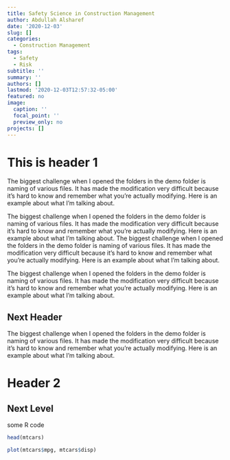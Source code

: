 ```yaml
---
title: Safety Science in Construction Management
author: Abdullah Alsharef
date: '2020-12-03'
slug: []
categories:
  - Construction Management
tags:
  - Safety
  - Risk
subtitle: ''
summary: ''
authors: []
lastmod: '2020-12-03T12:57:32-05:00'
featured: no
image:
  caption: ''
  focal_point: ''
  preview_only: no
projects: []
---
```

# This is header 1
The biggest challenge when I opened the folders in the demo folder is naming of various files. It has made the modification very difficult because it’s hard to know and remember what you’re actually modifying. Here is an example about what I’m talking about.

The biggest challenge when I opened the folders in the demo folder is naming of various files. It has made the modification very difficult because it’s hard to know and remember what you’re actually modifying. Here is an example about what I’m talking about.
The biggest challenge when I opened the folders in the demo folder is naming of various files. It has made the modification very difficult because it’s hard to know and remember what you’re actually modifying. Here is an example about what I’m talking about.


The biggest challenge when I opened the folders in the demo folder is naming of various files. It has made the modification very difficult because it’s hard to know and remember what you’re actually modifying. Here is an example about what I’m talking about.

## Next Header 


The biggest challenge when I opened the folders in the demo folder is naming of various files. It has made the modification very difficult because it’s hard to know and remember what you’re actually modifying. Here is an example about what I’m talking about.


# Header 2

## Next Level

some R code


```r
head(mtcars)

plot(mtcars$mpg, mtcars$disp)
```









































